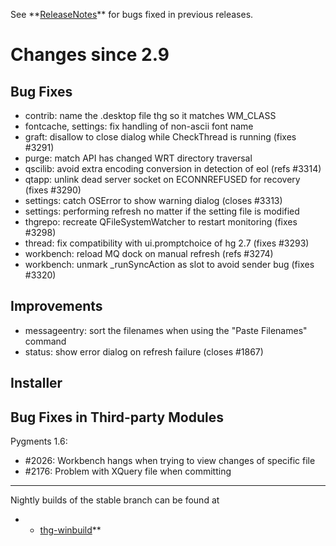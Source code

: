 ﻿See **[[ReleaseNotes]]** for bugs fixed in previous releases.

= Changes since 2.9 =

== Bug Fixes ==

* contrib: name the .desktop file thg so it matches WM_CLASS
* fontcache, settings: fix handling of non-ascii font name
* graft: disallow to close dialog while CheckThread is running (fixes #3291)
* purge: match API has changed WRT directory traversal
* qscilib: avoid extra encoding conversion in detection of eol (refs #3314)
* qtapp: unlink dead server socket on ECONNREFUSED for recovery (fixes #3290)
* settings: catch OSError to show warning dialog (closes #3313)
* settings: performing refresh no matter if the setting file is modified
* thgrepo: recreate QFileSystemWatcher to restart monitoring (fixes #3298)
* thread: fix compatibility with ui.promptchoice of hg 2.7 (fixes #3293)
* workbench: reload MQ dock on manual refresh (refs #3274)
* workbench: unmark _runSyncAction as slot to avoid sender bug (fixes #3320)

== Improvements ==

* messageentry: sort the filenames when using the "Paste Filenames" command
* status: show error dialog on refresh failure (closes #1867)

== Installer ==

== Bug Fixes in Third-party Modules ==

Pygments 1.6:
* #2026: Workbench hangs when trying to view changes of specific file
* #2176: Problem with XQuery file when committing

----

Nightly builds of the stable branch can be found at
**[[http://bitbucket.org/tortoisehg/thg-winbuild/downloads/|thg-winbuild]]**
